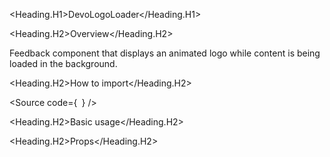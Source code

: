 

<Meta of={Stories} />

<Heading.H1>DevoLogoLoader</Heading.H1>

<Heading.H2>Overview</Heading.H2>

Feedback component that displays an animated logo while content is being loaded in the background.

<Heading.H2>How to import</Heading.H2>

<Source
  code={`
`}
/>

<Heading.H2>Basic usage</Heading.H2>

<Canvas of={Stories.Base} />

<Heading.H2>Props</Heading.H2>

<ArgTypes of={Stories} />
